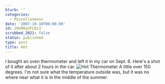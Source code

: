 ```yaml
---
blurb: ''
categories:
  - Miscellaneous
date: '2007-10-10T00:00:00'
id: 20eM8qJFLNi3
scrubbed_2021: false
status: published
type: post
title: Hot
---
```


I bought an oven thermometer and left it in my car on Sept. 6.
Here's a shot of it after about 2 hours in the car.
![Hot Thermometer](http://www.alanwsmith.com/blog/wp-content/uploads/20070906-0001.jpg)
A little over 150 degrees. I'm not sure what the temperature
outside was, but it was no where near what it is in the middle of
the summer.
